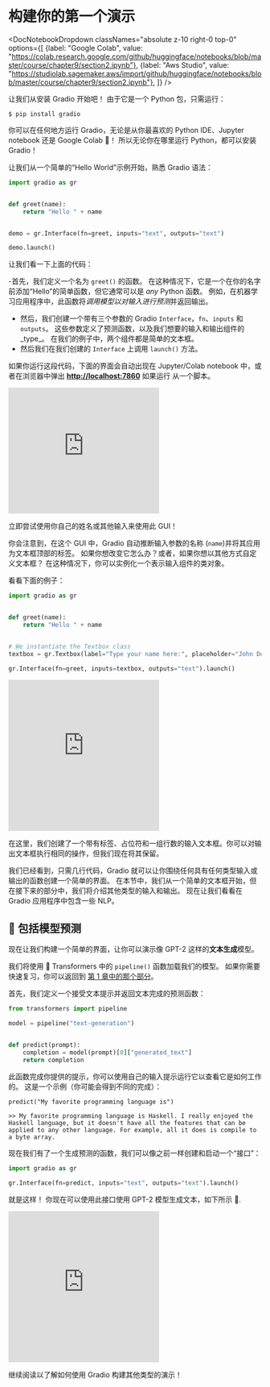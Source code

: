 # 构建你的第一个演示

<DocNotebookDropdown
  classNames="absolute z-10 right-0 top-0"
  options={[
    {label: "Google Colab", value: "https://colab.research.google.com/github/huggingface/notebooks/blob/master/course/chapter9/section2.ipynb"},
    {label: "Aws Studio", value: "https://studiolab.sagemaker.aws/import/github/huggingface/notebooks/blob/master/course/chapter9/section2.ipynb"},
]} />

让我们从安装 Gradio 开始吧！ 由于它是一个 Python 包，只需运行：

`$ pip install gradio `

你可以在任何地方运行 Gradio，无论是从你最喜欢的 Python IDE、Jupyter notebook 还是 Google Colab 🤯！
所以无论你在哪里运行 Python，都可以安装 Gradio！

让我们从一个简单的“Hello World”示例开始，熟悉 Gradio 语法：

```py
import gradio as gr


def greet(name):
    return "Hello " + name


demo = gr.Interface(fn=greet, inputs="text", outputs="text")

demo.launch()
```

让我们看一下上面的代码：

-首先，我们定义一个名为 `greet()` 的函数。 在这种情况下，它是一个在你的名字前添加“Hello”的简单函数，但它通常可以是 *any* Python 函数。 例如，在机器学习应用程序中，此函数将*调用模型以对输入进行预测*并返回输出。
- 然后，我们创建一个带有三个参数的 Gradio `Interface`，`fn`、`inputs` 和 `outputs`。 这些参数定义了预测函数，以及我们想要的输入和输出组件的_type_。 在我们的例子中，两个组件都是简单的文本框。
- 然后我们在我们创建的 `Interface` 上调用 `launch()` 方法。

如果你运行这段代码，下面的界面会自动出现在 Jupyter/Colab notebook 中，或者在浏览器中弹出 **[http://localhost:7860](http://localhost:7860/)** 如果运行 从一个脚本。

<iframe src="https://course-demos-hello-world.hf.space" frameBorder="0" height="250" title="Gradio app" class="container p-0 flex-grow space-iframe" allow="accelerometer; ambient-light-sensor; autoplay; battery; camera; document-domain; encrypted-media; fullscreen; geolocation; gyroscope; layout-animations; legacy-image-formats; magnetometer; microphone; midi; oversized-images; payment; picture-in-picture; publickey-credentials-get; sync-xhr; usb; vr ; wake-lock; xr-spatial-tracking" sandbox="allow-forms allow-modals allow-popups allow-popups-to-escape-sandbox allow-same-origin allow-scripts allow-downloads"></iframe>

立即尝试使用你自己的姓名或其他输入来使用此 GUI！

你会注意到，在这个 GUI 中，Gradio 自动推断输入参数的名称 (`name`)并将其应用为文本框顶部的标签。 如果你想改变它怎么办？或者，如果你想以其他方式自定义文本框？ 在这种情况下，你可以实例化一个表示输入组件的类对象。

看看下面的例子：

```py
import gradio as gr


def greet(name):
    return "Hello " + name


# We instantiate the Textbox class
textbox = gr.Textbox(label="Type your name here:", placeholder="John Doe", lines=2)

gr.Interface(fn=greet, inputs=textbox, outputs="text").launch()
```

<iframe src="https://course-demos-hello-world-custom.hf.space" frameBorder="0" height="300" title="Gradio app" class="container p-0 flex-grow space-iframe" allow="accelerometer; ambient-light-sensor; autoplay; battery; camera; document-domain; encrypted-media; fullscreen; geolocation; gyroscope; layout-animations; legacy-image-formats; magnetometer; microphone; midi; oversized-images; payment; picture-in-picture; publickey-credentials-get; sync-xhr; usb; vr ; wake-lock; xr-spatial-tracking" sandbox="allow-forms allow-modals allow-popups allow-popups-to-escape-sandbox allow-same-origin allow-scripts allow-downloads"></iframe>

在这里，我们创建了一个带有标签、占位符和一组行数的输入文本框。你可以对输出文本框执行相同的操作，但我们现在将其保留。

我们已经看到，只需几行代码，Gradio 就可以让你围绕任何具有任何类型输入或输出的函数创建一个简单的界面。 在本节中，我们从一个简单的文本框开始，但在接下来的部分中，我们将介绍其他类型的输入和输出。 现在让我们看看在 Gradio 应用程序中包含一些 NLP。


## 🤖 包括模型预测

现在让我们构建一个简单的界面，让你可以演示像 GPT-2 这样的**文本生成**模型。

我们将使用 🤗 Transformers 中的 `pipeline()` 函数加载我们的模型。
如果你需要快速复习，你可以返回到 [第 1 章中的那个部分](/course/chapter1/3#text-generation)。

首先，我们定义一个接受文本提示并返回文本完成的预测函数：

```py
from transformers import pipeline

model = pipeline("text-generation")


def predict(prompt):
    completion = model(prompt)[0]["generated_text"]
    return completion
```

此函数完成你提供的提示，你可以使用自己的输入提示运行它以查看它是如何工作的。 这是一个示例（你可能会得到不同的完成）：

```
predict("My favorite programming language is")
```

```
>> My favorite programming language is Haskell. I really enjoyed the Haskell language, but it doesn't have all the features that can be applied to any other language. For example, all it does is compile to a byte array.
```

现在我们有了一个生成预测的函数，我们可以像之前一样创建和启动一个“接口”：

```py
import gradio as gr

gr.Interface(fn=predict, inputs="text", outputs="text").launch()
```


就是这样！ 你现在可以使用此接口使用 GPT-2 模型生成文本，如下所示 🤯.

<iframe src="https://course-demos-gpt-2.hf.space" frameBorder="0" height="300" title="Gradio app" class="container p-0 flex-grow space-iframe" allow="accelerometer; ambient-light-sensor; autoplay; battery; camera; document-domain; encrypted-media; fullscreen; geolocation; gyroscope; layout-animations; legacy-image-formats; magnetometer; microphone; midi; oversized-images; payment; picture-in-picture; publickey-credentials-get; sync-xhr; usb; vr ; wake-lock; xr-spatial-tracking" sandbox="allow-forms allow-modals allow-popups allow-popups-to-escape-sandbox allow-same-origin allow-scripts allow-downloads"></iframe>

继续阅读以了解如何使用 Gradio 构建其他类型的演示！